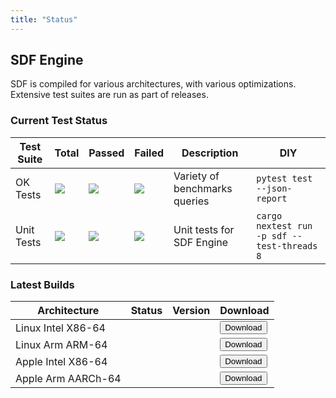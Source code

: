 ```yaml
---
title: "Status"
---
```


## SDF Engine

SDF is compiled for various architectures, with various optimizations. Extensive
test suites are run as part of releases.

### Current Test Status

| Test Suite | Total                                                       | Passed                                                   | Failed                                                   | Description                   | DIY                                         |
| ---------- | ----------------------------------------------------------- | -------------------------------------------------------- | -------------------------------------------------------- | ----------------------------- | ------------------------------------------- |
| OK Tests   | <img src="https://cdn.sdf.com/git/test_ok_collected.svg"/>  | <img src="https://cdn.sdf.com/git/test_ok_passed.svg"/>  | <img src="https://cdn.sdf.com/git/test_ok_failed.svg"/>  | Variety of benchmarks queries | `pytest test --json-report`                 |
| Unit Tests | <img src="https://cdn.sdf.com/git/test_cli_collected.svg"/> | <img src="https://cdn.sdf.com/git/test_cli_passed.svg"/> | <img src="https://cdn.sdf.com/git/test_cli_failed.svg"/> | Unit tests for SDF Engine     | `cargo nextest run -p sdf --test-threads 8` |

### Latest Builds

| Architecture       | Status | Version | Download                                |
| ------------------ | ------ | ------- | --------------------------------------- |
| Linux Intel X86-64 |        |         | <button name="button">Download</button> |
| Linux Arm ARM-64   |        |         | <button name="button">Download</button> |
| Apple Intel X86-64 |        |         | <button name="button">Download</button> |
| Apple Arm AARCh-64 |        |         | <button name="button">Download</button> |
